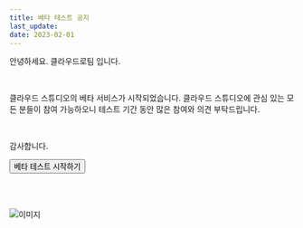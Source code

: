 ```yaml
---
title: 베타 테스트 공지
last_update:
date: 2023-02-01
---
```



안녕하세요. 클라우드로팀 입니다.

<br/>

클라우드 스튜디오의 베타 서비스가 시작되었습니다. 클라우드 스튜디오에 관심 있는 모든 분들이 참여 가능하오니 
테스트 기간 동안 많은 참여와 의견 부탁드립니다.

<br/>

감사합니다.

<a href="https://cstudio.app/signin">
<Button className="styles.button" color="#206FD6" href="https://cstudio.app/signin">
    베타 테스트 시작하기
</Button>
</a>

<br/><br/>

<div className={styles.imgWrap}>
    <img src={ betatest } alt="이미지" />
</div>